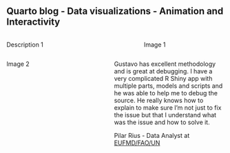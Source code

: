 ## Quarto blog - Data visualizations - Animation and Interactivity

:::: columns

::: {.column width="55%"}
Description 1
:::

::: {.column width="5%"}
:::

::: {.column width="40%"}
Image 1
:::

::::

<!-- ## Some title -->

:::: columns

::: {.column width="40%"}
Image 2
:::

::: {.column width="5%"}
:::

::: {.column width="55%"}
Gustavo has excellent methodology and is great at debugging. I have a very complicated R Shiny app with multiple parts, models and scripts and he was able to help me to debug the source. He really knows how to explain to make sure I'm not just to fix the issue but that I understand what was the issue and how to solve it.

Pilar Rius - Data Analyst at [EUFMD/FAO/UN](https://www.eufmd.info/)
:::

::::

<!-- 

Andrew Grimaldi

Andrew Grimaldi
March 2022
Gustavo was a great tutor for my R assignment.

-->


